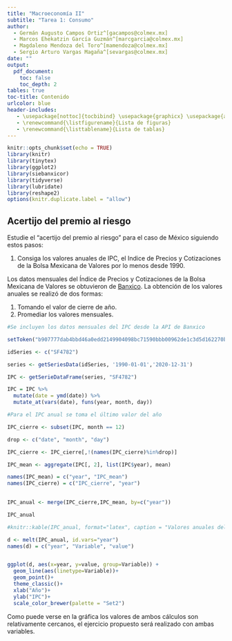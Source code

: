 ---
title: "Macroeconomía II"
subtitle: "Tarea 1: Consumo"
author: 
  - Germán Augusto Campos Ortiz^[gacampos@colmex.mx] 
  - Marcos Ehekatzin García Guzmán^[marcgarcia@colmex.mx]
  - Magdaleno Mendoza del Toro^[mamendoza@colmex.mx]
  - Sergio Arturo Vargas Magaña^[sevargas@colmex.mx]
date: ""
output: 
  pdf_document:
    toc: false
    toc_depth: 2
tables: true
toc-title: Contenido
urlcolor: blue
header-includes:
   - \usepackage[nottoc]{tocbibind} \usepackage{graphicx} \usepackage{amsmath} \usepackage{fancyhdr} \pagestyle{fancy} \usepackage{enumitem} \fancyhead[L]{\includegraphics[width=3.5cm]{colmex.jpg}}
   - \renewcommand{\listfigurename}{Lista de figuras}
   - \renewcommand{\listtablename}{Lista de tablas}
---


 
 

```{r setup, include=FALSE, message=FALSE}
knitr::opts_chunk$set(echo = TRUE)
library(knitr)
library(tinytex)
library(ggplot2)
library(siebanxicor)
library(tidyverse)
library(lubridate)
library(reshape2)
options(knitr.duplicate.label = "allow")

```

## Acertijo del premio al riesgo

Estudie el "acertijo del premio al riesgo" para el caso de México siguiendo estos pasos:

1. Consiga los valores anuales de IPC, el Indice de Precios y Cotizaciones de la Bolsa Mexicana de Valores por lo menos desde 1990.

Los datos mensuales del Índice de Precios y Cotizaciones de la Bolsa Mexicana de Valores se obtuvieron de [Banxico](https://www.banxico.org.mx/SieInternet/consultarDirectorioInternetAction.do?sector=7&accion=consultarCuadro&idCuadro=CF57&locale=es). La obtención de los valores anuales se realizó de dos formas:

1. Tomando el valor de cierre de año.
2. Promediar los valores mensuales.





```{r , include=FALSE}
#Se incluyen los datos mensuales del IPC desde la API de Banxico

setToken("b907777dab4bbd46a0edd2149904098bc71590bbb00962de1c3d5d162270b21c")

idSeries <- c("SF4782")

series <- getSeriesData(idSeries, '1990-01-01','2020-12-31')

IPC <- getSerieDataFrame(series, "SF4782")

IPC = IPC %>% 
  mutate(date = ymd(date)) %>% 
  mutate_at(vars(date), funs(year, month, day))

#Para el IPC anual se toma el último valor del año

IPC_cierre <- subset(IPC, month == 12)

drop <- c("date", "month", "day")

IPC_cierre <- IPC_cierre[,!(names(IPC_cierre)%in%drop)]

IPC_mean <- aggregate(IPC[, 2], list(IPC$year), mean)

names(IPC_mean) = c("year", "IPC_mean")
names(IPC_cierre) = c("IPC_cierre", "year")

  
IPC_anual <- merge(IPC_cierre,IPC_mean, by=c("year"))

IPC_anual

```

```{r , echo= FALSE}
#knitr::kable(IPC_anual, format="latex", caption = "Valores anuales del IPC", col.names = c("Año","Cierre", "Media"), position = "!h")
```
```{r g1, echo=FALSE, fig.cap="Índice de Precios y Cotizaciones", position = "!h", lable = "g1"}

d <- melt(IPC_anual, id.vars="year")
names(d) = c("year", "Variable", "value")


ggplot(d, aes(x=year, y=value, group=Variable)) +
  geom_line(aes(linetype=Variable))+
  geom_point()+
  theme_classic()+
  xlab("Año")+
  ylab("IPC")+
  scale_color_brewer(palette = "Set2")
```


Como puede verse en la gráfica los valores de ambos cálculos son relativamente cercanos, el ejercicio propuesto será realizado con ambas variables.


\newpage
